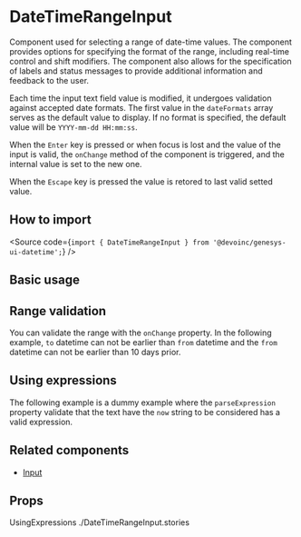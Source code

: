 

<Meta of={Stories} />

# DateTimeRangeInput

Component used for selecting a range of date-time values.
The component provides options for specifying the format of the range,
including real-time control and shift modifiers.
The component also allows for the specification of labels and status messages to provide additional information and feedback to the user.

Each time the input text field value is modified, it undergoes validation
against accepted date formats.
The first value in the `dateFormats` array serves as the default value to display.
If no format is specified, the default value will be `YYYY-mm-dd HH:mm:ss`.

When the `Enter` key is pressed or when focus is lost and the value of the input
is valid, the `onChange` method of the component is triggered,
and the internal value is set to the new one.

When the `Escape` key is pressed the value is retored to last valid setted value.

## How to import

<Source
  code={`import { DateTimeRangeInput } from '@devoinc/genesys-ui-datetime';`}
/>

## Basic usage

<Canvas of={Stories.Base} />

## Range validation

You can validate the range with the `onChange` property.
In the following example, `to` datetime can not be earlier than `from` datetime
and the `from` datetime can not be earlier than 10 days prior.

<Canvas of={Stories.RangeValidation} />

## Using expressions

The following example is a dummy example where the `parseExpression` property
validate that the text have the `now` string to be considered has a valid expression.

<Canvas of={Stories.UsingExpressions} />

## Related components

- [Input](?path=/docs/components-form-input--docs)

## Props

<ArgTypes of={Stories} />
UsingExpressions ./DateTimeRangeInput.stories
